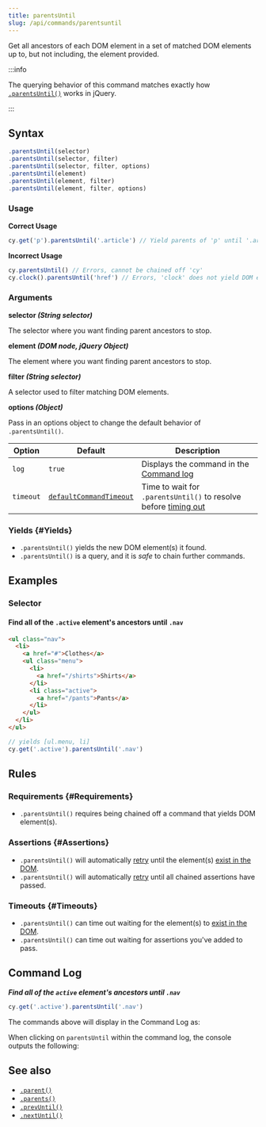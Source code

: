 ```yaml
---
title: parentsUntil
slug: /api/commands/parentsuntil
---
```


Get all ancestors of each DOM element in a set of matched DOM elements up to,
but not including, the element provided.

:::info

The querying behavior of this command matches exactly how
[`.parentsUntil()`](http://api.jquery.com/parentsUntil) works in jQuery.

:::

## Syntax

```javascript
.parentsUntil(selector)
.parentsUntil(selector, filter)
.parentsUntil(selector, filter, options)
.parentsUntil(element)
.parentsUntil(element, filter)
.parentsUntil(element, filter, options)
```

### Usage

<Icon name="check-circle" color="green" /> **Correct Usage**

```javascript
cy.get('p').parentsUntil('.article') // Yield parents of 'p' until '.article'
```

<Icon name="exclamation-triangle" color="red" /> **Incorrect Usage**

```javascript
cy.parentsUntil() // Errors, cannot be chained off 'cy'
cy.clock().parentsUntil('href') // Errors, 'clock' does not yield DOM elements
```

### Arguments

<Icon name="angle-right" /> **selector _(String selector)_**

The selector where you want finding parent ancestors to stop.

<Icon name="angle-right" /> **element _(DOM node, jQuery Object)_**

The element where you want finding parent ancestors to stop.

<Icon name="angle-right" /> **filter _(String selector)_**

A selector used to filter matching DOM elements.

<Icon name="angle-right" /> **options _(Object)_**

Pass in an options object to change the default behavior of `.parentsUntil()`.

| Option    | Default                                                           | Description                                                                           |
| --------- | ----------------------------------------------------------------- | ------------------------------------------------------------------------------------- |
| `log`     | `true`                                                            | Displays the command in the [Command log](/app/core-concepts/open-mode#Command-Log) |
| `timeout` | [`defaultCommandTimeout`](/app/references/configuration#Timeouts) | Time to wait for `.parentsUntil()` to resolve before [timing out](#Timeouts)          |

### Yields [<Icon name="question-circle"/>](/app/core-concepts/introduction-to-cypress#Subject-Management) {#Yields}

- `.parentsUntil()` yields the new DOM element(s) it found.
- `.parentsUntil()` is a query, and it is _safe_ to chain further commands.

## Examples

### Selector

#### Find all of the `.active` element's ancestors until `.nav`

```html
<ul class="nav">
  <li>
    <a href="#">Clothes</a>
    <ul class="menu">
      <li>
        <a href="/shirts">Shirts</a>
      </li>
      <li class="active">
        <a href="/pants">Pants</a>
      </li>
    </ul>
  </li>
</ul>
```

```javascript
// yields [ul.menu, li]
cy.get('.active').parentsUntil('.nav')
```

## Rules

### Requirements [<Icon name="question-circle"/>](/app/core-concepts/introduction-to-cypress#Chains-of-Commands) {#Requirements}

- `.parentsUntil()` requires being chained off a command that yields DOM
  element(s).

### Assertions [<Icon name="question-circle"/>](/app/core-concepts/introduction-to-cypress#Assertions) {#Assertions}

- `.parentsUntil()` will automatically
  [retry](/app/core-concepts/retry-ability) until the element(s)
  [exist in the DOM](/app/core-concepts/introduction-to-cypress#Implicit-Assertions).
- `.parentsUntil()` will automatically
  [retry](/app/core-concepts/retry-ability) until all chained assertions have
  passed.

### Timeouts [<Icon name="question-circle"/>](/app/core-concepts/introduction-to-cypress#Timeouts) {#Timeouts}

- `.parentsUntil()` can time out waiting for the element(s) to
  [exist in the DOM](/app/core-concepts/introduction-to-cypress#Implicit-Assertions).
- `.parentsUntil()` can time out waiting for assertions you've added to pass.

## Command Log

**_Find all of the `active` element's ancestors until `.nav`_**

```javascript
cy.get('.active').parentsUntil('.nav')
```

The commands above will display in the Command Log as:

<DocsImage
  src="/img/api/parentsuntil/get-all-parents-until-nav-selector.png"
  alt="Command Log parentsUntil"
/>

When clicking on `parentsUntil` within the command log, the console outputs the
following:

<DocsImage
  src="/img/api/parentsuntil/show-parents-until-nav-in-console.png"
  alt="Console Log parentsUntil"
/>

## See also

- [`.parent()`](/api/commands/parent)
- [`.parents()`](/api/commands/parents)
- [`.prevUntil()`](/api/commands/prevuntil)
- [`.nextUntil()`](/api/commands/nextuntil)
